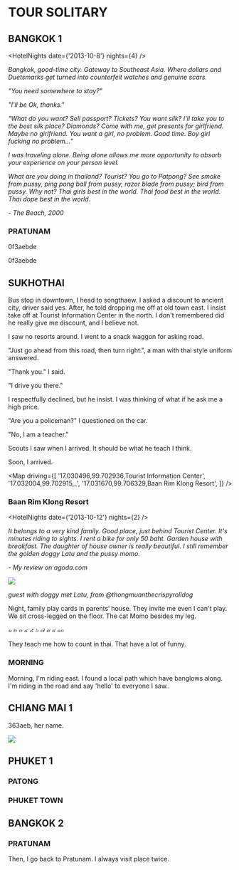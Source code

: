 
# TOUR SOLITARY
## BANGKOK 1

<HotelNights date={'2013-10-8'} nights={4} />

_Bangkok, good-time city. Gateway to Southeast Asia. Where dollars and Duetsmarks get turned into counterfeit watches and genuine scars._

_"You need somewhere to stay?"_

_"I'll be Ok, thanks."_

_"What do you want? Sell passport? Tickets? You want silk? I'll take you to the best silk place? Diamonds? Come with me, get presents for girlfriend. Maybe no girlfriend. You want a girl, no problem. Good time. Boy girl fucking no problem..."_

_I was traveling alone. Being alone allows me more opportunity to absorb your experience on your person level._

_What are you doing in thailand? Tourist? You go to Patpong? See smoke from pussy, ping pong ball from pussy, razor blade from pussy; bird from pussy. Why not? Thai girls best in the world. Thai food best in the world. Thai dope best in the world._

_- The Beach, 2000_

### PRATUNAM

<p>
  <Cryptor>0f3aebde</Cryptor>
</p>

<p>
  <Cryptor>0f3aebde</Cryptor>
</p>

## SUKHOTHAI

Bus stop in downtown, I head to songthaew.
I asked a discount to ancient city, driver said yes.
After, he told dropping me off at old town east.
I insist take off at Tourist Information Center in the north.
I don't remembered did he really give me discount, and I believe not.

I saw no resorts around.
I went to a snack waggon for asking road.

"Just go ahead from this road, then turn right.",
a man with thai style uniform answered.

"Thank you." I said.

"I drive you there."

I respectfully declined, but he insist.
I was thinking of what if he ask me a high price.

"Are you a policeman?" I questioned on the car.

"No, I am a teacher."

Scouts I saw when I arrived.
It should be what he teach I think.

Soon, I arrived.

<Map driving={[ '17.030496,99.702936,Tourist Information Center', '17.032004,99.702915,_', '17.031670,99.706329,Baan Rim Klong Resort', ]} />

### Baan Rim Klong Resort

<HotelNights date={'2013-10-12'} nights={2} />

*It belongs to a very kind family.*
*Good place, just behind Tourist Center.*
*It's minutes riding to sights.*
*I rent a bike for only 50 baht.*
*Garden house with breakfast.*
*The daughter of house owner is really beautiful.*
*I still remember the golden doggy Latu and the pussy momo.*

_- My review on agoda.com_

<img src={Latu} />

_guest with doggy met Latu, from @thongmuanthecrispyrolldog_

Night, family play cards in parents‘ house.
They invite me even I can't play.
We sit cross-legged on the floor.
The cat Momo besides my leg.

_๑ ๒ ๓ ๔ ๕ ๖ ๗ ๘ ๙ ๑๐_

They teach me how to count in thai.
That have a lot of funny.

### MORNING

Morning, I'm riding east.
I found a local path which have banglows along.
I'm riding in the road and say 'hello' to everyone I saw..

## CHIANG MAI 1

<Cryptor>363aeb</Cryptor>, her name.

<img src={sara} />

## PHUKET 1

### PATONG

### PHUKET TOWN

## BANGKOK 2

### PRATUNAM

Then,
I go back to Pratunam.
I always visit place twice.
